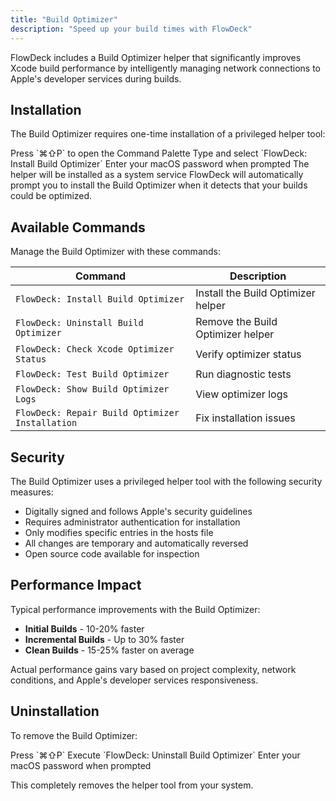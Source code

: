 ```yaml
---
title: "Build Optimizer"
description: "Speed up your build times with FlowDeck"
---
```


FlowDeck includes a Build Optimizer helper that significantly improves Xcode build performance by intelligently managing network connections to Apple's developer services during builds.

## Installation

The Build Optimizer requires one-time installation of a privileged helper tool:

<Steps>
  <Step title="Open Command Palette">
    Press `⌘⇧P` to open the Command Palette
  </Step>
  <Step title="Install Build Optimizer">
    Type and select `FlowDeck: Install Build Optimizer`
  </Step>
  <Step title="Authenticate">
    Enter your macOS password when prompted
  </Step>
  <Step title="Installation complete">
    The helper will be installed as a system service
  </Step>
</Steps>

<Note>
  FlowDeck will automatically prompt you to install the Build Optimizer when it detects that your builds could be optimized.
</Note>

## Available Commands

Manage the Build Optimizer with these commands:

| Command | Description |
|---------|-------------|
| `FlowDeck: Install Build Optimizer` | Install the Build Optimizer helper |
| `FlowDeck: Uninstall Build Optimizer` | Remove the Build Optimizer helper |
| `FlowDeck: Check Xcode Optimizer Status` | Verify optimizer status |
| `FlowDeck: Test Build Optimizer` | Run diagnostic tests |
| `FlowDeck: Show Build Optimizer Logs` | View optimizer logs |
| `FlowDeck: Repair Build Optimizer Installation` | Fix installation issues |

## Security

The Build Optimizer uses a privileged helper tool with the following security measures:

- Digitally signed and follows Apple's security guidelines
- Requires administrator authentication for installation
- Only modifies specific entries in the hosts file
- All changes are temporary and automatically reversed
- Open source code available for inspection

## Performance Impact

Typical performance improvements with the Build Optimizer:

- **Initial Builds** - 10-20% faster
- **Incremental Builds** - Up to 30% faster
- **Clean Builds** - 15-25% faster on average

<Info>
  Actual performance gains vary based on project complexity, network conditions, and Apple's developer services responsiveness.
</Info>

## Uninstallation

To remove the Build Optimizer:

<Steps>
  <Step title="Open Command Palette">
    Press `⌘⇧P`
  </Step>
  <Step title="Uninstall">
    Execute `FlowDeck: Uninstall Build Optimizer`
  </Step>
  <Step title="Authenticate">
    Enter your macOS password when prompted
  </Step>
</Steps>

This completely removes the helper tool from your system. 
